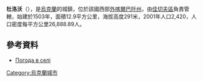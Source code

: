 {{coord|48|8|33|N|23|35|14|E|scale:30000|display=title}}

'''杜洛沃'''（{{lang-uk|Дулово}}），是[[烏克蘭|烏克蘭]]的城鎮，位於該國西部[[外喀爾巴阡州|外喀爾巴阡州]]，由[[佳切夫區|佳切夫區]]負責管轄，始建於1503年，面積12.9平方公里，海拔高度291米，2001年人口2,420，人口密度每平方公里26,888.89人。

==參考資料==
*[http://weather.in.ua/ua/zakarpatskaja/7486 Погода в селі ] {{Wayback|url=http://weather.in.ua/ua/zakarpatskaja/7486 |date=20191203180215 }}

{{Ukraine-geo-stub}}
[[Category:烏克蘭城市|Category:烏克蘭城市]]